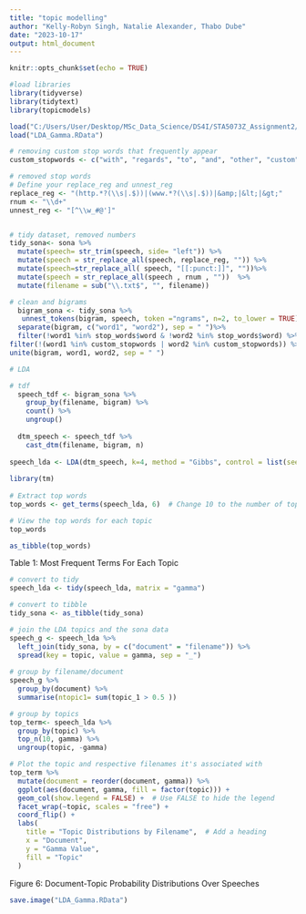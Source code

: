 ```yaml
---
title: "topic modelling"
author: "Kelly-Robyn Singh, Natalie Alexander, Thabo Dube"
date: "2023-10-17"
output: html_document
---
```


```r
knitr::opts_chunk$set(echo = TRUE)
```

```r
#load libraries
library(tidyverse)
library(tidytext)
library(topicmodels)
```

```r
load("C:/Users/User/Desktop/MSc_Data_Science/DS4I/STA5073Z_Assignment2/sona.RData")
load("LDA_Gamma.RData")
```

```r

# removing custom stop words that frequently appear 
custom_stopwords <- c("with", "regards", "to", "and", "other", "custom", "stopwords", "you", "want", "south", "africa", "madame","speaker")

# removed stop words 
# Define your replace_reg and unnest_reg
replace_reg <- "(http.*?(\\s|.$))|(www.*?(\\s|.$))|&amp;|&lt;|&gt;"
rnum <- "\\d+"
unnest_reg <- "[^\\w_#@']"


# tidy dataset, removed numbers
tidy_sona<- sona %>%
  mutate(speech= str_trim(speech, side= "left")) %>%
  mutate(speech = str_replace_all(speech, replace_reg, "")) %>%
  mutate(speech=str_replace_all( speech, "[[:punct:]]", ""))%>%
  mutate(speech = str_replace_all(speech , rnum , ""))  %>%
  mutate(filename = sub("\\.txt$", "", filename))

# clean and bigrams 
  bigram_sona <- tidy_sona %>%
   unnest_tokens(bigram, speech, token ="ngrams", n=2, to_lower = TRUE) %>%
  separate(bigram, c("word1", "word2"), sep = " ")%>%
  filter(!word1 %in% stop_words$word & !word2 %in% stop_words$word) %>%
filter(!(word1 %in% custom_stopwords | word2 %in% custom_stopwords)) %>%
unite(bigram, word1, word2, sep = " ")
```

```r
# LDA 

# tdf
  speech_tdf <- bigram_sona %>%
    group_by(filename, bigram) %>%
    count() %>%
    ungroup()
  
  dtm_speech <- speech_tdf %>%
    cast_dtm(filename, bigram, n)
  
speech_lda <- LDA(dtm_speech, k=4, method = "Gibbs", control = list(seed=123))
  
library(tm)
  
# Extract top words
top_words <- get_terms(speech_lda, 6)  # Change 10 to the number of top words you want

# View the top words for each topic
top_words
```

```r
as_tibble(top_words)

```
Table 1: Most Frequent Terms For Each Topic 

```r
# convert to tidy 
speech_lda <- tidy(speech_lda, matrix = "gamma")

# convert to tibble 
tidy_sona <- as_tibble(tidy_sona)

# join the LDA topics and the sona data 
speech_g <- speech_lda %>%
  left_join(tidy_sona, by = c("document" = "filename")) %>%
  spread(key = topic, value = gamma, sep = "_")
  
# group by filename/document 
speech_g %>%
  group_by(document) %>%
  summarise(ntopic1= sum(topic_1 > 0.5 ))

# group by topics 
top_term<- speech_lda %>%
  group_by(topic) %>%
  top_n(10, gamma) %>%
  ungroup(topic, -gamma)


```
```r
# Plot the topic and respective filenames it's associated with
top_term %>% 
  mutate(document = reorder(document, gamma)) %>%
  ggplot(aes(document, gamma, fill = factor(topic))) +
  geom_col(show.legend = FALSE) +  # Use FALSE to hide the legend
  facet_wrap(~topic, scales = "free") +
  coord_flip() +
  labs(
    title = "Topic Distributions by Filename",  # Add a heading
    x = "Document",
    y = "Gamma Value",
    fill = "Topic"
  )
```
Figure 6: Document-Topic Probability Distributions Over Speeches 

```r
save.image("LDA_Gamma.RData")
```